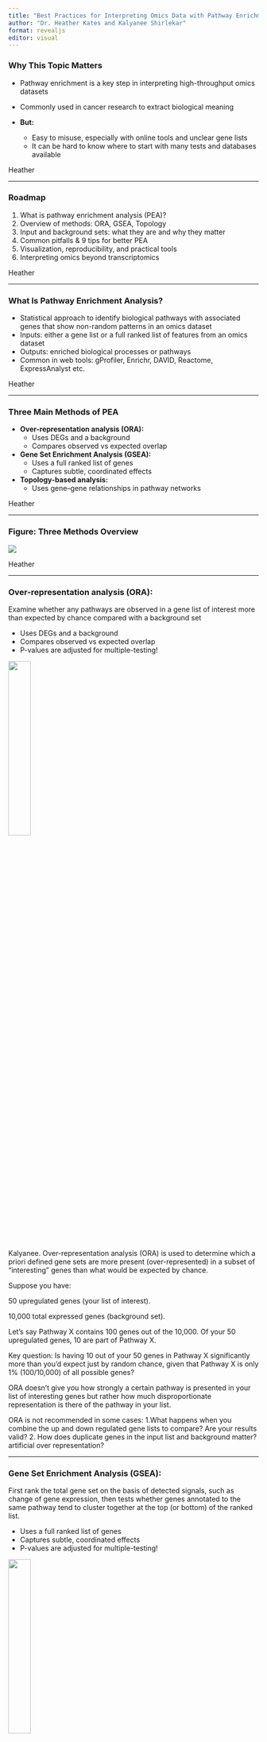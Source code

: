 ```yaml
---
title: "Best Practices for Interpreting Omics Data with Pathway Enrichment Analysis (Part 2 edited)"
author: "Dr. Heather Kates and Kalyanee Shirlekar"
format: revealjs
editor: visual
---
```


### Why This Topic Matters

-   Pathway enrichment is a key step in interpreting high-throughput omics datasets

-   Commonly used in cancer research to extract biological meaning

-   **But:**

    -   Easy to misuse, especially with online tools and unclear gene lists
    -   It can be hard to know where to start with many tests and databases available

::: notes
Heather
:::

------------------------------------------------------------------------

### Roadmap

1.  What is pathway enrichment analysis (PEA)?
2.  Overview of methods: ORA, GSEA, Topology
3.  Input and background sets: what they are and why they matter
4.  Common pitfalls & 9 tips for better PEA
5.  Visualization, reproducibility, and practical tools
6.  Interpreting omics beyond transcriptomics

::: notes
Heather
:::

------------------------------------------------------------------------

### What Is Pathway Enrichment Analysis?

-   Statistical approach to identify biological pathways with associated genes that show non-random patterns in an omics dataset
-   Inputs: either a gene list or a full ranked list of features from an omics dataset
-   Outputs: enriched biological processes or pathways
-   Common in web tools: gProfiler, Enrichr, DAVID, Reactome, ExpressAnalyst etc.

::: notes
Heather
:::

------------------------------------------------------------------------

### Three Main Methods of PEA

-   **Over-representation analysis (ORA):**
    -   Uses DEGs and a background
    -   Compares observed vs expected overlap
-   **Gene Set Enrichment Analysis (GSEA):**
    -   Uses a full ranked list of genes
    -   Captures subtle, coordinated effects
-   **Topology-based analysis:**
    -   Uses gene–gene relationships in pathway networks

::: notes
Heather
:::

------------------------------------------------------------------------

### Figure: Three Methods Overview

![](images/figure1.jpg)

::: notes
Heather
:::

------------------------------------------------------------------------

### Over-representation analysis (ORA):

Examine whether any pathways are observed in a gene list of interest more than expected by chance compared with a background set

-   Uses DEGs and a background
-   Compares observed vs expected overlap
-   P-values are adjusted for multiple-testing!

<img src="images/figure1A.png" width="30%"/>

::: notes
Kalyanee. Over-representation analysis (ORA) is used to determine which a priori defined gene sets are more present (over-represented) in a subset of “interesting” genes than what would be expected by chance.

Suppose you have:

50 upregulated genes (your list of interest).

10,000 total expressed genes (background set).

Let's say Pathway X contains 100 genes out of the 10,000.
Of your 50 upregulated genes, 10 are part of Pathway X.

Key question: Is having 10 out of your 50 genes in Pathway X significantly more than you'd expect just by random chance, given that Pathway X is only 1% (100/10,000) of all possible genes?

ORA doesn't give you how strongly a certain pathway is presented in your list of interesting genes but rather how much disproportionate representation is there of the pathway in your list. 

ORA is not recommended in some cases:
1.What happens when you combine the up and down regulated gene lists to compare? Are your results valid?
2. How does duplicate genes in the input list and background matter? artificial over representation?
:::

------------------------------------------------------------------------

### Gene Set Enrichment Analysis (GSEA):

First rank the total gene set on the basis of detected signals, such as change of gene expression, then tests whether genes annotated to the same pathway tend to cluster together at the top (or bottom) of the ranked list.

-   Uses a full ranked list of genes
-   Captures subtle, coordinated effects
-   P-values are adjusted for multiple-testing!

<img src="images/figure1B.png" width="30%"/>

::: notes
Kalyanee. 
You rank all genes in your dataset by their level of differential expression (from most upregulated to most downregulated).

GSEA examines whether the genes from a specific pathway are concentrated at the top of this ranked list (indicating strong upregulation) or at the bottom (indicating strong downregulation).

It assigns an Enrichment Score (ES) to reflect how strongly the pathway's genes show up at the extremes of your ranking.

The ES is then normalized to account for pathway size and dataset size, producing a Normalized Enrichment Score (NES).
:::

------------------------------------------------------------------------

### Topology-based analysis:

Account for additional information that impacts pathway activity by integrating scores measuring gene positions within a pathway and gene–gene interactions into the enrichment tests.

-   Aim to increase the sensitivity of pathway enrichment analysis by considering the topological features of genes (e.g. "co-expression")
-   Requires experimental evidence for pathway structures and gene–gene interactions

<img src="images/figure1C.png" width="30%"/>

::: notes
Kalyanee. Give a brief overview
:::

------------------------------------------------------------------------

### General Workflow

-   Start with omics data (e.g., RNA-seq, proteomics, etc.)
-   Choose appropriate annotation database (e.g., GO, KEGG)
-   Select statistical method based on data type
-   Perform PEA and visualize
-   Document all assumptions and parameters

![](images/figure2.jpg)

::: notes
Kalyanee
:::

------------------------------------------------------------------------

### Classic Input: Transcriptomics

-   DEGs from bulk RNA-seq or microarrays
-   Common methods: ORA (Fisher), GSEA, TPEA
-   Caution: arbitrary DEG thresholds may distort findings
-   GSEA uses full data, reducing cutoff bias

::: notes
Kalyanee
:::

------------------------------------------------------------------------

### The Importance of Input and Background Sets

-   **Input set:** filtered list of genes, proteins, or metabolites
-   **Background set:** all features detected in the experiment
-   ❗ Using all genes in the genome as background = common mistake

::: notes
Kalyanee
:::

------------------------------------------------------------------------

### Example: Why Background Matters

-   RNA-seq study using genome-wide vs. expressed-gene background
-   Only 44% overlap in enriched pathways
-   Use actual detected features as background!

<img src="images/F1.large.jpg" width="39%"/>

::: notes
Kalyanee
:::

------------------------------------------------------------------------

### Reference Annotation Databases

-   KEGG, Reactome, GO, MetaCyc, EcoCyc, etc.
-   Pathway size and definitions vary between databases
-   Use the most updated versions
-   Report: database, version, date

::: notes
Kalyanee
:::

------------------------------------------------------------------------

**Web Tool Summary Table**

:::: {style="max-height: 600px; overflow-y: auto;"}
::: {style="font-size: 65%; line-height: 1.1;"}
| Tool | ORA | GSEA | Topology | GO | KEGG | Reactome | MSigDB | Other Databases |
|--------|:------:|:------:|:------:|:------:|:------:|:------:|:------:|--------|
| g:Profiler | ✅ | 🔶 |  | ✅ | ✅ | ✅ | ✅ | TRANSFAC, miRTarBase, WikiPathways |
| Enrichr | ✅ |  |  | ✅ | ✅ | ✅ | ✅ | ChEA, DrugMatrix, TF/miRNA |
| DAVID | ✅ |  |  | ✅ | ✅ | ✅ |  | Panther, BioCarta |
| WebGestalt | ✅ | ✅ | ✅ | ✅ | ✅ | ✅ | ✅ | WikiPathways, user-defined sets |
| Reactome | ✅ | ✅ |  |  |  | ✅ |  |  |
| PantherDB | ✅ | ✅ |  | ✅ |  |  |  | Panther Pathways |
| Metascape | ✅ |  |  | ✅ | ✅ | ✅ | ✅ | CORUM, WikiPathways |
| ShinyGO | ✅ |  |  | ✅ | ✅ |  | 🔸 | Limited subset of MSigDB |
| PathDIP | ✅ |  | ✅ | ✅ | ✅ | ✅ |  | PID, BioCarta, PPI-aware pathways |
| GSEA-MSigDB |  | ✅ |  | ✅ | ✅ | ✅ | ✅ | Hallmark, C1–C7 collections |
| ExpressAnalyst | ✅ | ✅ |  | ✅ | ✅ | ✅ | ✅ | BioCarta, WikiPathways |
| Cytoscape EnrichMap |  | ✅ |  | Any | Any | Any | Any | Visualization |
:::
::::

::: notes
Kalyanee
:::

------------------------------------------------------------------------

### 9 Quick Tips to Avoid PEA Pitfalls

1.  Know what analysis type fits your data
2.  Clean, validated input gene list only
3.  Use \>1 PEA tool, compare results
4.  Document all tool versions & parameters
5.  Always use adjusted p-values
6.  Choose statistical tests & visualizations wisely
7.  Consider analyzing gene subgroups/networks
8.  Validate with recent literature
9.  Review with a wet-lab biologist or clinician

::: notes
Heather
:::

------------------------------------------------------------------------

### Common Errors in Published PEA Studies

-   90% of surveyed studies used incorrect background sets
-   16 of 25 popular tools used outdated databases
-   Up to 40% more false positives without multiple testing correction

::: notes
Heather
:::

------------------------------------------------------------------------

### Visualizing Your Results

-   Visualization improves interpretation
-   Tools:
    -   enrichplot (R)
    -   Enrichment Map (Cytoscape)
    -   REVIGO
    -   CirGO
-   Use clustering or similarity to group redundant terms

::: notes
Heather\
Clustering terms can reduce redundancy\
REVIGO is great for summarizing GO terms.\
Enrichment Map is ideal for interactive exploration of results.
:::

------------------------------------------------------------------------

### Reporting is Key

-   The result of pathway enrichment depends on the data, assumptions, and tools you use.
-   Therefore, these **must** be reported in your presentations and publications:
    -   Gene list origin and filtering criteria
    -   Background set definition
    -   Tool name, version, database, and date
    -   Statistical method, FDR threshold

::: notes
Heather
:::

------------------------------------------------------------------------

### Special Case: scRNA-seq

-   Sparse data, many zeros
-   Tools like iDEA use Bayesian models to improve detection
-   Enables pathway analysis at single-cell resolution

::: notes
Heather
:::

------------------------------------------------------------------------

### Special Case: Epigenomics

-   Gene length and CpG mapping introduce bias
-   Tools: ebGSEA, GOmeth
-   GOmeth accounts for multigene mapping and gene size

::: notes
Heather
:::

------------------------------------------------------------------------

### Integrated Omics

-   Combines transcriptomics, proteomics, GWAS, etc.
-   Tool: ActivePathways (combines p-values from each omics layer)
-   Pros: improves power
-   Cons: complex, needs careful integration

::: notes
Heather
:::

------------------------------------------------------------------------

### Final Thoughts

-   Pathway enrichment is powerful if done right
-   Many omics types require special considerations
-   Don't rely on defaults or black-box tools
-   Collaboration between biologists and bioinformaticians is key

::: notes
Heather
:::

------------------------------------------------------------------------

### Open Questions

-   What are the best ways to integrate multiple data layers?
-   What makes a good PEA tool for non-programmers?

::: notes
Heather
:::

------------------------------------------------------------------------
